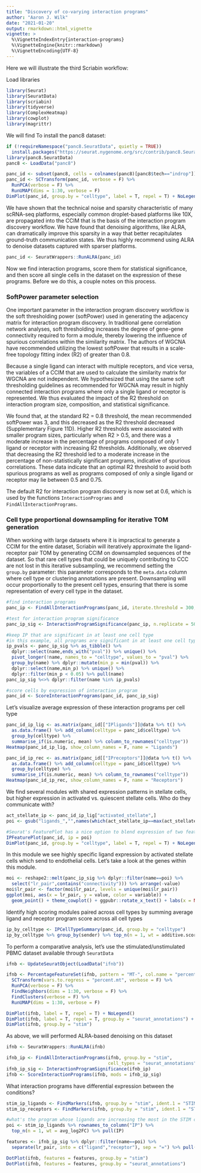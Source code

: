 ```yaml
---
title: "Discovery of co-varying interaction programs"
author: "Aaron J. Wilk"
date: "2021-01-20"
output: rmarkdown::html_vignette
vignette: >
  %\VignetteIndexEntry{interaction-programs}
  %\VignetteEngine{knitr::rmarkdown}
  %\VignetteEncoding{UTF-8}
---
```


Here we will illustrate the third Scriabin workflow: 

Load libraries

```r
library(Seurat)
library(SeuratData)
library(scriabin)
library(tidyverse)
library(ComplexHeatmap)
library(cowplot)
library(magrittr)
```

We will find 
To install the panc8 dataset:
```r
if (!requireNamespace("panc8.SeuratData", quietly = TRUE))
  install.packages("https://seurat.nygenome.org/src/contrib/panc8.SeuratData_3.0.2.tar.gz", repos = NULL, type = "source") 
library(panc8.SeuratData)
panc8 <- LoadData("panc8")
```



```r
panc_id <- subset(panc8, cells = colnames(panc8)[panc8$tech=="indrop"])
panc_id <- SCTransform(panc_id, verbose = F) %>%
  RunPCA(verbose = F) %>%
  RunUMAP(dims = 1:30, verbose = F)
DimPlot(panc_id, group.by = "celltype", label = T, repel = T) + NoLegend()
```

We have shown that the technical noise and sparsity characteristic of many scRNA-seq platforms, especially common droplet-based platforms like 10X, are propagated into the CCIM that is the basis of the interaction program discovery workflow. We have found that denoising algorithms, like ALRA, can dramatically improve this sparsity in a way that better recapitulates ground-truth communication states. We thus highly recommend using ALRA to denoise datasets captured with sparser platforms.  

```r
panc_id <- SeuratWrappers::RunALRA(panc_id)
```



Now we find interaction programs, score them for statistical significance, and then score all single cells in the dataset on the expression of these programs. Before we do this, a couple notes on this process.

### SoftPower parameter selection ###

One important parameter in the interaction program discovery workflow is the soft thresholding power (softPower) used in generating the adjacency matrix for interaction program discovery. In traditional gene correlation network analyses, soft thresholding increases the degree of gene-gene connectivity required to form a module, thereby lowering the influence of spurious correlations within the similarity matrix. The authors of WGCNA have recommended utilizing the lowest softPower that results in a scale-free topology fitting index (R2) of greater than 0.8. 

Because a single ligand can interact with multiple receptors, and vice versa, the variables of a CCIM that are used to calculate the similarity matrix for WGCNA are not independent. We hypothesized that using the same soft thresholding guidelines as recommended for WGCNA may result in highly connected interaction programs where only a single ligand or receptor is represented. We thus evaluated the impact of the R2 threshold on interaction program size, composition, and statistical significance. 

We found that, at the standard R2 = 0.8 threshold, the mean recommended softPower was 3, and this decreased as the R2 threshold decreased (Supplementary Figure 11D). Higher R2 thresholds were associated with smaller program sizes, particularly when R2 > 0.5, and there was a moderate increase in the percentage of programs composed of only 1 ligand or receptor with increasing R2 thresholds. Additionally, we observed that decreasing the R2 threshold led to a moderate increase in the percentage of non-statistically significant programs, indicative of spurious correlations. These data indicate that an optimal R2 threshold to avoid both spurious programs as well as programs composed of only a single ligand or receptor may lie between 0.5 and 0.75. 

The default R2 for interaction program discovery is now set at 0.6, which is used by the functions `InteractionPrograms` and `FindAllInteractionPrograms`. 


### Cell type proportional downsampling for iterative TOM generation ###

When working with large datasets where it is impractical to generate a CCIM for the entire dataset, Scriabin will iteratively approximate the ligand-receptor pair TOM by generating CCIM on downsampled sequences of the dataset. So that rare cell types that could be uniquely contributing to CCC are not lost in this iterative subsampling, we recommend setting the `group.by` parameter: this parameter corresponds to the `meta.data` column where cell type or clustering annotations are present. Downsampling will occur proportionally to the present cell types, ensuring that there is some representation of every cell type in the dataset. 

```r
#find interaction programs
panc_ip <- FindAllInteractionPrograms(panc_id, iterate.threshold = 300, group.by = "celltype", assay = "alra", sim_threshold = 0.4)

#test for interaction program significance
panc_ip_sig <- InteractionProgramSignificance(panc_ip, n.replicate = 500)

#keep IP that are significant in at least one cell type
#in this example, all programs are significant in at least one cell type
ip_pvals <- panc_ip_sig %>% as_tibble() %>%
  dplyr::select(name,ends_with("pval")) %>% unique() %>%
  pivot_longer(!name, names_to = "celltype", values_to = "pval") %>%
  group_by(name) %>% dplyr::mutate(min_p = min(pval)) %>%
  dplyr::select(name,min_p) %>% unique() %>% 
  dplyr::filter(min_p < 0.05) %>% pull(name)
panc_ip_sig %<>% dplyr::filter(name %in% ip_pvals)

#score cells by expression of interaction program
panc_id <- ScoreInteractionPrograms(panc_id, panc_ip_sig)
```

Let's visualize average expression of these interaction programs per cell type

```r
panc_id_ip_lig <- as.matrix(panc_id[["IPligands"]]@data %>% t() %>%
  as.data.frame() %>% add_column(celltype = panc_id$celltype) %>%
  group_by(celltype) %>%
  summarise_if(is.numeric, mean) %>% column_to_rownames("celltype"))
Heatmap(panc_id_ip_lig, show_column_names = F, name = "Ligands")

panc_id_ip_rec <- as.matrix(panc_id[["IPreceptors"]]@data %>% t() %>%
  as.data.frame() %>% add_column(celltype = panc_id$celltype) %>%
  group_by(celltype) %>%
  summarise_if(is.numeric, mean) %>% column_to_rownames("celltype"))
Heatmap(panc_id_ip_rec, show_column_names = F, name = "Receptors")
```

We find several modules with shared expression patterns in stellate cells, but higher expression in activated vs. quiescent stellate cells. Who do they communicate with?

```r
act_stellate_ip <- panc_id_ip_lig["activated_stellate",]
poi <- gsub("ligands_","",names(which(act_stellate_ip==max(act_stellate_ip))))

#Seurat's FeaturePlot has a nice option to blend expression of two features together on the same plot
IPFeaturePlot(panc_id, ip = poi)
DimPlot(panc_id, group.by = "celltype", label = T, repel = T) + NoLegend()
```


In this module we see highly specific ligand expression by activated stellate cells which send to endothelial cells. Let's take a look at the genes within this module. 

```r
moi <- reshape2::melt(panc_ip_sig %>% dplyr::filter(name==poi) %>%
  select("lr_pair",contains("connectivity"))) %>% arrange(-value)
moi$lr_pair <- factor(moi$lr_pair, levels = unique(moi$lr_pair))
ggplot(moi, aes(x = lr_pair, y = value, color = variable)) + 
  geom_point() + theme_cowplot() + ggpubr::rotate_x_text() + labs(x = NULL, y = "Intramodular\nconnectivity")
```

Identify high scoring modules paired across cell types by summing average ligand and receptor program score across all cell types

```r
ip_by_celltype <- IPCellTypeSummary(panc_id, group.by = "celltype")
ip_by_celltype %>% group_by(sender) %>% top_n(n = 1, wt = additive.score)
```

To perform a comparative analysis, let's use the stimulated/unstimulated PBMC dataset available through `SeuratData`

```r
ifnb <- UpdateSeuratObject(LoadData("ifnb"))

ifnb <- PercentageFeatureSet(ifnb, pattern = "MT-", col.name = "percent.mt") %>%
  SCTransform(vars.to.regress = "percent.mt", verbose = F) %>%
  RunPCA(verbose = F) %>% 
  FindNeighbors(dims = 1:30, verbose = F) %>%
  FindClusters(verbose = F) %>%
  RunUMAP(dims = 1:30, verbose = F)

DimPlot(ifnb, label = T, repel = T) + NoLegend()
DimPlot(ifnb, label = T, repel = T, group.by = "seurat_annotations") + NoLegend()
DimPlot(ifnb, group.by = "stim")
```

As above, we will performed ALRA-based denoising on this dataset

```r
ifnb <- SeuratWrappers::RunALRA(ifnb)
```

```r
ifnb_ip <- FindAllInteractionPrograms(ifnb, group.by = "stim", 
                                      cell_types = "seurat_annotations", assay = "alra")
ifnb_ip_sig <- InteractionProgramSignificance(ifnb_ip)
ifnb <- ScoreInteractionPrograms(ifnb, mods = ifnb_ip_sig)
```

What interaction programs have differential expression between the conditions?

```r
stim_ip_ligands <- FindMarkers(ifnb, group.by = "stim", ident.1 = "STIM", assay = "IPligands", test.use = "wilcox_limma")
stim_ip_receptors <- FindMarkers(ifnb, group.by = "stim", ident.1 = "STIM", assay = "IPreceptors", test.use = "wilcox_limma")

#what's the program whose ligands are increasing the most in the STIM condition?
poi <- stim_ip_ligands %>% rownames_to_column("IP") %>% 
  top_n(n = 1, wt = avg_log2FC) %>% pull(IP)

features <- ifnb_ip_sig %>% dplyr::filter(name==poi) %>%
  separate(lr_pair, into = c("ligand","receptor"), sep = "=") %>% pull(ligand) %>% unique()

DotPlot(ifnb, features = features, group.by = "stim")
DotPlot(ifnb, features = features, group.by = "seurat_annotations")
```

